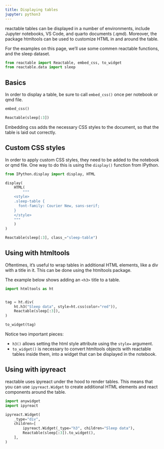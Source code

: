 ```yaml
---
title: Displaying tables
jupyter: python3
---
```


reactable tables can be displayed in a number of environments, include Jupyter notebooks, VS Code, and quarto documents (.qmd).
Moreover, the package htmltools can be used to customize HTML in and around the table.

For the examples on this page, we'll use some commen reactable functions, and the sleep dataset.

```python
from reactable import Reactable, embed_css, to_widget
from reactable.data import sleep
```


## Basics

In order to display a table, be sure to call `embed_css()` once per notebook or qmd file.

```python
embed_css()

Reactable(sleep[:3])
```

Embedding css adds the necessary CSS styles to the document, so that the table is laid out correctly.


## Custom CSS styles

In order to apply custom CSS styles, they need to be added to the notebook or qmd file. One way to do this is using the `display()` function from IPython.

```python
from IPython.display import display, HTML

display(
    HTML(
        """
    <style>
    .sleep-table {
      font-family: Courier New, sans-serif;
    }
    </style>
    """
    )
)

Reactable(sleep[:3], class_="sleep-table")
```

## Using with htmltools

Oftentimes, it's useful to wrap tables in additional HTML elements, like a div with a title in it. This can be done using the htmltools package.

The example below shows adding an `<h3>` title to a table.

```python
import htmltools as ht


tag = ht.div(
    ht.h3("Sleep data", style=ht.css(color="red")),
    Reactable(sleep[:3]),
)

to_widget(tag)
```

Notice two important pieces:

* `h3()` allows setting the html style attribute using the `style=` argument.
* `to_widget()` is necessary to convert htmltools objects with reactable tables inside them, into a widget that can be displayed in the notebook.


## Using with ipyreact

reactable uses ipyreact under the hood to render tables. This means that you can use `ipyreact.Widget` to create additional HTML elements and react components around the table.

```python
import anywidget
import ipyreact

ipyreact.Widget(
    _type="div",
    children=[
        ipyreact.Widget(_type="h3", children="Sleep data"),
        Reactable(sleep[:3]).to_widget(),
    ],
)
```
